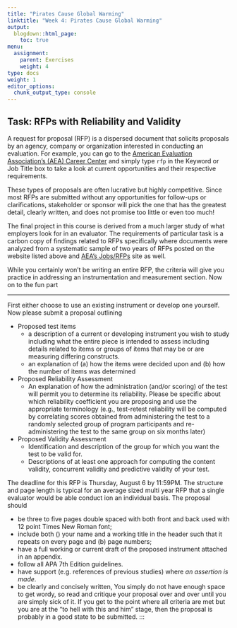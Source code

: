 ```yaml
---
title: "Pirates Cause Global Warming"
linktitle: "Week 4: Pirates Cause Global Warming"
output:
  blogdown::html_page:
    toc: true
menu:
  assignment:
    parent: Exercises
    weight: 4
type: docs
weight: 1
editor_options: 
  chunk_output_type: console
---
```


## Task: RFPs with Reliability and Validity

A request for proposal (RFP) is a dispersed document that solicits proposals by an agency, company or organization interested in conducting an evaluation. For example, you can go to the [American Evaluation Association's (AEA) Career Center](https://careers.eval.org/){target="_blank"} and simply type `rfp` in the Keyword or Job Title box to take a look at current opportunities and their respective requirements. 

These types of proposals are often lucrative but highly competitive.
Since most RFPs are submitted without any opportunities for follow-ups or clarifications, stakeholder or sponsor will pick the one that has the greatest detail, clearly written, and does not promise too little or even too much! 

The final project in this course is derived from a much larger study of what employers look for in an evaluator. The requirements of  particular task is a carbon copy of findings related to RFPs specifically where documents were analyzed from a systematic sample of two years of RFPs posted on the website listed above and [AEA's Jobs/RFPs](https://www.eval.org/p/cm/ld/fid=113){target="_blank"} site as well. 

While you certainly won't be writing an entire RFP, the criteria will give you practice in addressing an instrumentation and measurement section. Now on to the fun part

<hr />

First either choose to use an existing instrument or develop one yourself. Now please submit a proposal outlining

- Proposed test items
  - a description of a current or developing instrument you wish to study including what the entire piece is intended to assess including details related to items or groups of items that may be or are measuring differing constructs.
  - an explanation of (a) how the items were decided upon and (b) how the number of items was determined
  
- Proposed Reliability Assessment
  - An explanation of how the administration (and/or scoring) of the test will permit you to determine its reliability. Please be  specific about which reliability coefficient you are proposing and use the appropriate terminology (e.g., test-retest reliability will be computed by correlating scores obtained from administering the test to a randomly selected group of program participants and re-administering the test to the same group on six months later)

- Proposed Validity Assessment
  - Identification and description of the group for which you want the test to be valid for.
  - Descriptions of at least one approach for computing the content validity, concurrent validity and predictive validity of your test.

The deadline for this RFP is Thursday, August 6 by 11:59PM. The structure and page length is typical for an average sized multi year RFP that a single evaluator would be able conduct ion an individual basis. The proposal should 

- be three to five pages double spaced with both front and back used with 12 point Times New Roman font; 
- include both () your name and a working title in the header such that it repeats on every page and (b) page numbers;
- have a full working or current draft of the proposed instrument attached in an appendix.
- follow all APA 7th Edition guidelines. 
- have support (e.g. references of previous studies) where *an assertion is made*. 
- be clearly and concisely written, You simply do not have enough space to get wordy, so read and critique your proposal over and over until you are simply sick of it. If you get to the point where all criteria are met but you are at the "to hell with this and him" stage, then the proposal is probably in a good state to be submitted.
:::
